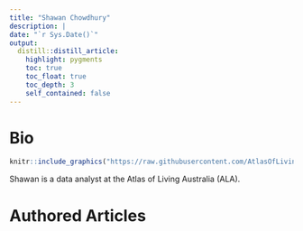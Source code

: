 ```yaml
---
title: "Shawan Chowdhury"
description: |
date: "`r Sys.Date()`"
output: 
  distill::distill_article:
    highlight: pygments
    toc: true
    toc_float: true
    toc_depth: 3
    self_contained: false
---
```




# Bio

:::float-image

```r
knitr::include_graphics("https://raw.githubusercontent.com/AtlasOfLivingAustralia/SDS_website/main/images/shawan.jpg")
```

Shawan is a data analyst at the Atlas of Living Australia (ALA).
:::



# Authored Articles
